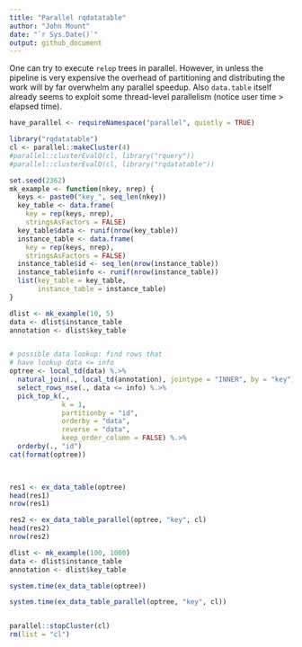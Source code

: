 ```yaml
---
title: "Parallel rqdatatable"
author: "John Mount"
date: "`r Sys.Date()`"
output: github_document
---
```


One can try to execute `relop` trees in parallel. However, in unless the pipeline is very expensive
the overhead of partitioning and distributing the work will by far overwhelm any parallel speedup.
Also `data.table` itself already seems to exploit some thread-level parallelism (notice user time > elapsed time).

```r
have_parallel <- requireNamespace("parallel", quietly = TRUE)
```

```r
library("rqdatatable")
cl <- parallel::makeCluster(4)
#parallel::clusterEvalQ(cl, library("rquery"))
#parallel::clusterEvalQ(cl, library("rqdatatable"))

set.seed(2362)
mk_example <- function(nkey, nrep) {
  keys <- paste0("key_", seq_len(nkey))
  key_table <- data.frame(
    key = rep(keys, nrep),
    stringsAsFactors = FALSE)
  key_table$data <- runif(nrow(key_table))
  instance_table <- data.frame(
    key = rep(keys, nrep),
    stringsAsFactors = FALSE)
  instance_table$id <- seq_len(nrow(instance_table))
  instance_table$info <- runif(nrow(instance_table))
  list(key_table = key_table,
       instance_table = instance_table)
}

dlist <- mk_example(10, 5)
data <- dlist$instance_table
annotation <- dlist$key_table


# possible data lookup: find rows that
# have lookup data <= info
optree <- local_td(data) %.>%
  natural_join(., local_td(annotation), jointype = "INNER", by = "key") %.>%
  select_rows_nse(., data <= info) %.>%
  pick_top_k(., 
             k = 1,
             partitionby = "id",
             orderby = "data",
             reverse = "data",
             keep_order_column = FALSE) %.>%
  orderby(., "id")
cat(format(optree))

                   

res1 <- ex_data_table(optree)
head(res1)
nrow(res1)

res2 <- ex_data_table_parallel(optree, "key", cl)
head(res2)
nrow(res2)

dlist <- mk_example(100, 1000)
data <- dlist$instance_table
annotation <- dlist$key_table

system.time(ex_data_table(optree))

system.time(ex_data_table_parallel(optree, "key", cl))


parallel::stopCluster(cl)
rm(list = "cl")
```
